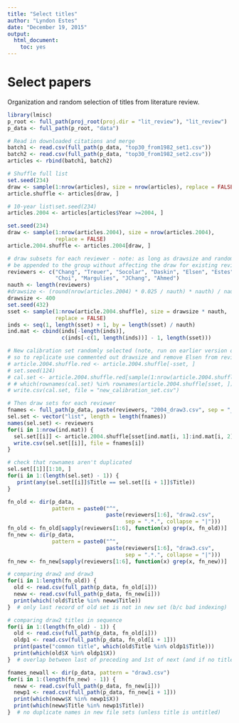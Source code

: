 ```yaml
---
title: "Select titles"
author: "Lyndon Estes"
date: "December 19, 2015"
output: 
  html_document:
    toc: yes
---
```


# Select papers
Organization and random selection of titles from literature review.

```r
library(lmisc)
p_root <- full_path(proj_root(proj.dir = "lit_review"), "lit_review")
p_data <- full_path(p_root, "data")

# Read in downloaded citations and merge
batch1 <- read.csv(full_path(p_data, "top30_from1982_set1.csv"))  
batch2 <- read.csv(full_path(p_data, "top30_from1982_set2.csv"))
articles <- rbind(batch1, batch2) 

# Shuffle full list 
set.seed(234)
draw <- sample(1:nrow(articles), size = nrow(articles), replace = FALSE)
article.shuffle <- articles[draw, ]

# 10-year list\set.seed(234)
articles.2004 <- articles[articles$Year >=2004, ]

set.seed(234)
draw <- sample(1:nrow(articles.2004), size = nrow(articles.2004), 
               replace = FALSE)
article.2004.shuffle <- articles.2004[draw, ]

# draw subsets for each reviewer - note: as long as drawsize and random seed are the same, new reviewers can 
# be appended to the group without affecting the draw for existing reviewers
reviewers <- c("Chang", "Treuer", "Socolar", "Daskin", "Elsen", "Estes", 
               "Choi", "Margulies", "JChang", "Ahmed")
nauth <- length(reviewers)
#drawsize <- (round(nrow(articles.2004) * 0.025 / nauth) * nauth) / nauth  # number divisible by 
drawsize <- 400
set.seed(432)
sset <- sample(1:nrow(article.2004.shuffle), size = drawsize * nauth, 
               replace = FALSE)
inds <- seq(1, length(sset) + 1, by = length(sset) / nauth)
ind.mat <- cbind(inds[-length(inds)], 
                 c(inds[-c(1, length(inds))] - 1, length(sset)))

# New calibration set randomly selected (note, run on earlier version of random draw taken before Elsen, 
# so to replicate use commented out drawsize and remove Elsen from reviewers before re-running)
# article.2004.shuffle.red <- article.2004.shuffle[-sset, ]
# set.seed(124)
# cal.set <- article.2004.shuffle.red[sample(1:nrow(article.2004.shuffle.red), size = 20, replace = FALSE), ]
# # which(rownames(cal.set) %in% rownames(article.2004.shuffle[sset, ]))  # 0
# write.csv(cal.set, file = "new_calibration_set.csv")

# Then draw sets for each reviewer
fnames <- full_path(p_data, paste(reviewers, "2004_draw3.csv", sep = "_"))
sel.set <- vector("list", length = length(fnames))
names(sel.set) <- reviewers
for(i in 1:nrow(ind.mat)) {
  sel.set[[i]] <- article.2004.shuffle[sset[ind.mat[i, 1]:ind.mat[i, 2]], ]
  write.csv(sel.set[[i]], file = fnames[i])
}

# check that rownames aren't duplicated
sel.set[[1]][1:10, ]
for(i in 1:(length(sel.set) - 1)) {
   print(any(sel.set[[i]]$Title == sel.set[[i + 1]]$Title))
}

fn_old <- dir(p_data, 
              pattern = paste0("^", 
                               paste(reviewers[1:6], "draw2.csv", 
                                     sep = ".*.", collapse = "|")))
fn_old <- fn_old[sapply(reviewers[1:6], function(x) grep(x, fn_old))]
fn_new <- dir(p_data, 
              pattern = paste0("^", 
                               paste(reviewers[1:6], "draw3.csv", 
                                     sep = ".*.", collapse = "|")))
fn_new <- fn_new[sapply(reviewers[1:6], function(x) grep(x, fn_new))]

# comparing draw2 and draw3
for(i in 1:length(fn_old)) {
  old <- read.csv(full_path(p_data, fn_old[i]))
  neww <- read.csv(full_path(p_data, fn_new[i]))
  print(which(!old$Title %in% neww$Title))
}  # only last record of old set is not in new set (b/c bad indexing)

# comparing draw2 titles in sequence
for(i in 1:(length(fn_old) - 1)) {
  old <- read.csv(full_path(p_data, fn_old[i]))
  oldp1 <- read.csv(full_path(p_data, fn_old[i + 1]))
  print(paste("common title", which(old$Title %in% oldp1$Title)))
  print(which(old$X %in% oldp1$X))
}  # overlap between last of preceding and 1st of next (and if no title)

fnames_newall <- dir(p_data, pattern = "draw3.csv")
for(i in 1:(length(fn_new) - 1)) {
  neww <- read.csv(full_path(p_data, fn_new[i]))
  newp1 <- read.csv(full_path(p_data, fn_new[i + 1]))
  print(which(neww$X %in% newp1$X))
  print(which(neww$Title %in% newp1$Title))
}  # no duplicate names in new file sets (unless title is untitled) 

```
